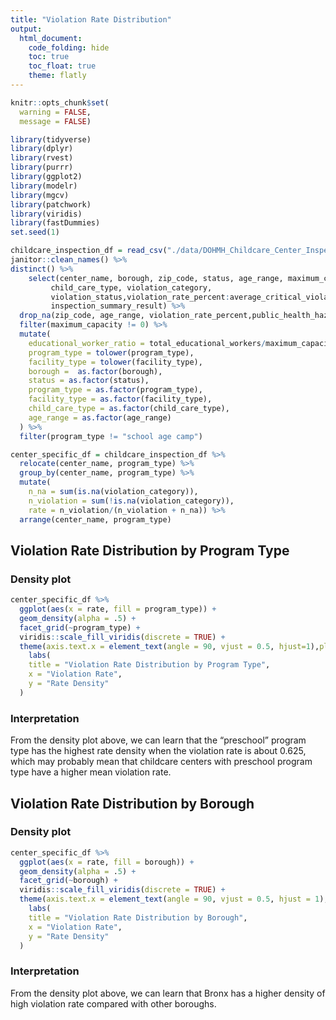 ```yaml
---
title: "Violation Rate Distribution"
output: 
  html_document:
    code_folding: hide
    toc: true
    toc_float: true
    theme: flatly
---
```


<style type="text/css">

h1.title {
  font-size: 38px;
  color: Black;
  text-align: center;
}
</style>

```r
knitr::opts_chunk$set(
  warning = FALSE,
  message = FALSE)
```


```r
library(tidyverse)
library(dplyr)
library(rvest)
library(purrr)
library(ggplot2)
library(modelr)
library(mgcv)
library(patchwork)
library(viridis)
library(fastDummies)
set.seed(1)
```



```r
childcare_inspection_df = read_csv("./data/DOHMH_Childcare_Center_Inspections.csv") %>% 
janitor::clean_names() %>% 
distinct() %>% 
    select(center_name, borough, zip_code, status, age_range, maximum_capacity,program_type, facility_type, 
         child_care_type, violation_category,
         violation_status,violation_rate_percent:average_critical_violation_rate,regulation_summary,
         inspection_summary_result) %>%
  drop_na(zip_code, age_range, violation_rate_percent,public_health_hazard_violation_rate, critical_violation_rate) %>% 
  filter(maximum_capacity != 0) %>% 
  mutate(
    educational_worker_ratio = total_educational_workers/maximum_capacity,
    program_type = tolower(program_type),
    facility_type = tolower(facility_type),
    borough =  as.factor(borough),
    status = as.factor(status),
    program_type = as.factor(program_type),
    facility_type = as.factor(facility_type),
    child_care_type = as.factor(child_care_type),
    age_range = as.factor(age_range)
  ) %>% 
  filter(program_type != "school age camp")
```


```r
center_specific_df = childcare_inspection_df %>% 
  relocate(center_name, program_type) %>% 
  group_by(center_name, program_type) %>% 
  mutate(
    n_na = sum(is.na(violation_category)), 
    n_violation = sum(!is.na(violation_category)), 
    rate = n_violation/(n_violation + n_na)) %>% 
  arrange(center_name, program_type)
```

## Violation Rate Distribution by Program Type

### Density plot

```r
center_specific_df %>%
  ggplot(aes(x = rate, fill = program_type)) +
  geom_density(alpha = .5) + 
  facet_grid(~program_type) + 
  viridis::scale_fill_viridis(discrete = TRUE) +
  theme(axis.text.x = element_text(angle = 90, vjust = 0.5, hjust=1),plot.title = element_text(hjust = 0.5)) +
    labs(
    title = "Violation Rate Distribution by Program Type",
    x = "Violation Rate",
    y = "Rate Density"
  )
```


### Interpretation

From the density plot above, we can learn that the "preschool" program type has the highest rate density when the violation rate is about 0.625, which may probably mean that childcare centers with preschool program type have a higher mean violation rate.

## Violation Rate Distribution by Borough

### Density plot

```r
center_specific_df %>%
  ggplot(aes(x = rate, fill = borough)) +
  geom_density(alpha = .5) + 
  facet_grid(~borough) + 
  viridis::scale_fill_viridis(discrete = TRUE) +
  theme(axis.text.x = element_text(angle = 90, vjust = 0.5, hjust = 1),plot.title = element_text(hjust = 0.5)) +
    labs(
    title = "Violation Rate Distribution by Borough",
    x = "Violation Rate",
    y = "Rate Density"
  )
```

### Interpretation

From the density plot above, we can learn that Bronx has a higher density of high violation rate compared with other boroughs.




